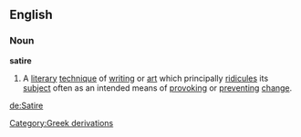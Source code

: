 ==English==
===Noun===
{{wikipedia}}
'''satire'''
#A [[literary]] [[technique]] of [[writing]] or [[art]] which principally [[ridicules]] its [[subject]] often as an intended means of [[provoking]] or [[preventing]] [[change]].
[[Category:Greek derivations]]

[[de:Satire]]